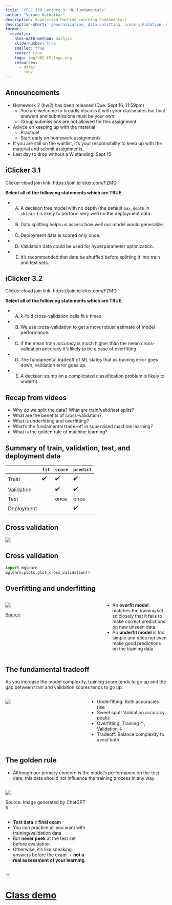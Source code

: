 ```yaml
---
title: 'CPSC 330 Lecture 3: ML fundamentals'
author: "Varada Kolhatkar"
description: Supervised Machine Learning Fundamentals
description-short: 'generalization, data splitting, cross-validation, overfitting, underfitting, the fundamental tradeoff, the golden rule'
format:
  revealjs:
    html-math-method: mathjax
    slide-number: true
    smaller: true
    center: true
    logo: img/UBC-CS-logo.png
    resources:
      - data/
      - img/
---
```


## Announcements 

- Homework 2 (hw2) has been released (Due: Sept 16, 11:59pm)
  - You are welcome to broadly discuss it with your classmates but final answers and submissions must be your own.
  - Group submissions are not allowed for this assignment.
- Advice on keeping up with the material
  - Practice!
  - Start early on homework assignments.
- If you are still on the waitlist, it's your responsibility to keep up with the material and submit assignments.
- Last day to drop without a W standing: Sept 15 


## iClicker 3.1

Clicker cloud join link: https://join.iclicker.com/FZMQ

**Select all of the following statements which are TRUE.**

- (A) A decision tree model with no depth (the default `max_depth` in `sklearn`) is likely to perform very well on the deployment data.
- (B) Data splitting helps us assess how well our model would generalize.
- (C) Deployment data is scored only once.
- (D) Validation data could be used for hyperparameter optimization.
- (E) It’s recommended that data be shuffled before splitting it into train and test sets.


## iClicker 3.2

Clicker cloud join link: https://join.iclicker.com/FZMQ

**Select all of the following statements which are TRUE.**

- (A) $k$-fold cross-validation calls fit $k$ times
- (B) We use cross-validation to get a more robust estimate of model performance.
- (C) If the mean train accuracy is much higher than the mean cross-validation accuracy it's likely to be a case of overfitting.
- (D) The fundamental tradeoff of ML states that as training error goes down, validation error goes up.
- (E) A decision stump on a complicated classification problem is likely to underfit.

## Recap from videos 
- Why do we split the data? What are train/valid/test splits? 
- What are the benefits of cross-validation?
- What is underfitting and overfitting? 
- What’s the fundamental trade-off in supervised machine learning?
- What is the golden rule of machine learning?

## Summary of train, validation, test, and deployment data 

|         | `fit` | `score` | `predict` |
|----------|-------|---------|-----------|
| Train    | ✔️      | ✔️      | ✔️         |
| Validation |      | ✔️      | ✔️         |
| Test    |       |  once   | once         |
| Deployment    |       |       | ✔️         |

## Cross validation

![](img/cross-validation.png){fig-align="center"}

## Cross validation
```python
import mglearn
mglearn.plots.plot_cross_validation()
```

## Overfitting and underfitting 

:::: {.columns}

::: {.column width="60%"}
![](img/underfit-overfit-google-developer.png)

[Source](https://developers.google.com/machine-learning/crash-course/overfitting/overfitting)
:::

::: {.column width="40%"}
- An **overfit model** matches the training set so closely that it fails to make correct predictions on new unseen data.  
- An **underfit model** is too simple and does not even make good predictions on the training data 

:::
::::

## The fundamental tradeoff

As you increase the model complexity, training score tends to go up and the gap between train and validation scores tends to go up.  

:::: {.columns}

::: {.column width="50%"}
![](img/malp_0201.png){fig-align="center"}
:::

::: {.column width="50%"}
- Underfitting: Both accuracies rise
- Sweet spot: Validation accuracy peaks
- Overfitting: Training $\uparrow$, Validation $\downarrow$
- Tradeoff: Balance complexity to avoid both
:::

::::

## The golden rule
- Although our primary concern is the model's performance on the test data, this data should not influence the training process in any way.

::: {.column width="50%"}
![](img/golden_rule_analogy.png){fig-align="center"}

Source: Image generated by ChatGPT 5
:::

::: {.column width="50%"}
- **Test data = final exam**  
- You can practice all you want with training/validation data
- But **never peek** at the test set before evaluation
- Otherwise, it's like sneaking answers before the exam $\rightarrow$ **not a real assessment of your learning**.  
:::

::::

# [Class demo](https://github.com/UBC-CS/cpsc330-2025W1/blob/main/lectures/102-Varada-lectures/class_demos/demo_03-ml-fundamentals.ipynb)
